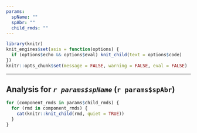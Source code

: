 ---
params:
  spName: ""
  spAbr: ""
  child_rmds: ""
---

```{r, include=FALSE}
library(knitr)
knit_engines$set(asis = function(options) {
  if (options$echo && options$eval) knit_child(text = options$code)
})
knitr::opts_chunk$set(message = FALSE, warning = FALSE, eval = FALSE)
```

-------------------------------------------------------------------------------

## Analysis for *`r params$spName`* (`r params$spAbr`)

```{r, comment='', echo=FALSE, message=FALSE, warning=FALSE, eval=TRUE, results="asis"}
for (component_rmds in params$child_rmds) {
  for (rmd in component_rmds) {
    cat(knitr::knit_child(rmd, quiet = TRUE))
  }
}
```

